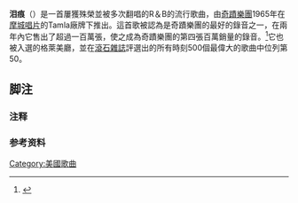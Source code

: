 {{Infobox single <!-- See Wikipedia:WikiProject_Songs -->
| Name           = The Tracks of My Tears
| Cover          = 
| Caption        = 
| Artist         = {{link-en|奇蹟樂團|The Miracles}}
| from Album     = {{link-en|Going to a Go-Go}}
| A-side         = The Tracks of My Tears
| B-side         = "{{link-en|A Fork in the Road|A Fork in the Road (Miracles song)}}"
| Released       = 1965年6月23日
| Format         = [[黑膠唱片|7" single]]
| Recorded       = [[Hitsville_USA|Hitsville USA]] (Studio A); 1965
| Genre          = [[靈魂樂|Soul]]
| Length         = 2:55
| Label          = [[摩城唱片|Tamla]]<br><small>T 54118</small>
| Writer         = [[Smokey_Robinson|William "Smokey" Robinson, Jr.]], [[Pete_Moore|Warren Moore]], [[Marv_Tarplin|Marvin Tarplin]]
| Producer       = [[Smokey_Robinson|Smokey Robinson]]
| Certification  = 
| Last single    = "[[Ooo_Baby_Baby|Ooo Baby Baby]]" <br />1965
| This single    = "'''The Tracks of My Tears'''" <br />1965年
| Next single    = "[[My_Girl_Has_Gone|My Girl Has Gone]]"<br />1965
| Misc           = 
}}

'''泪痕'''（{{lang|en|The Tracks of My Tears}}{{refnest|group="注释"|译名参考自《欧美流行音乐指南》<ref>[[#欧美流行音乐指南|《欧美流行音乐指南》，第671页]]</ref>}}）是一首屢獲殊榮並被多次翻唱的R＆B的流行歌曲，由[[奇蹟樂團|奇蹟樂團]]1965年在[[摩城唱片|摩城唱片]]的Tamla廠牌下推出。這首歌被認為是奇蹟樂團的最好的錄音之一，在兩年內它售出了超過一百萬張，使之成為奇蹟樂團的第四張百萬銷量的錄音。<ref>{{cite web|url=http://www.gbelv.com/pete_moore_miracles_facts.html |title=WBMM The Miracles Facts |publisher=Gbelv.com |accessdate=2012-12-02 |deadurl=yes |archiveurl=https://web.archive.org/web/20120725115439/http://www.gbelv.com/pete_moore_miracles_facts.html |archivedate=2012-07-25 }}</ref>它也被入選的格萊美廳，並在[[滾石_(雜誌)|滾石雜誌]]評選出的所有時刻500個最偉大的歌曲中位列第50。
==脚注==
===注释===
<references group="注释"/>

===参考资料===
{{reflist}}

[[Category:美國歌曲|Category:美國歌曲]]